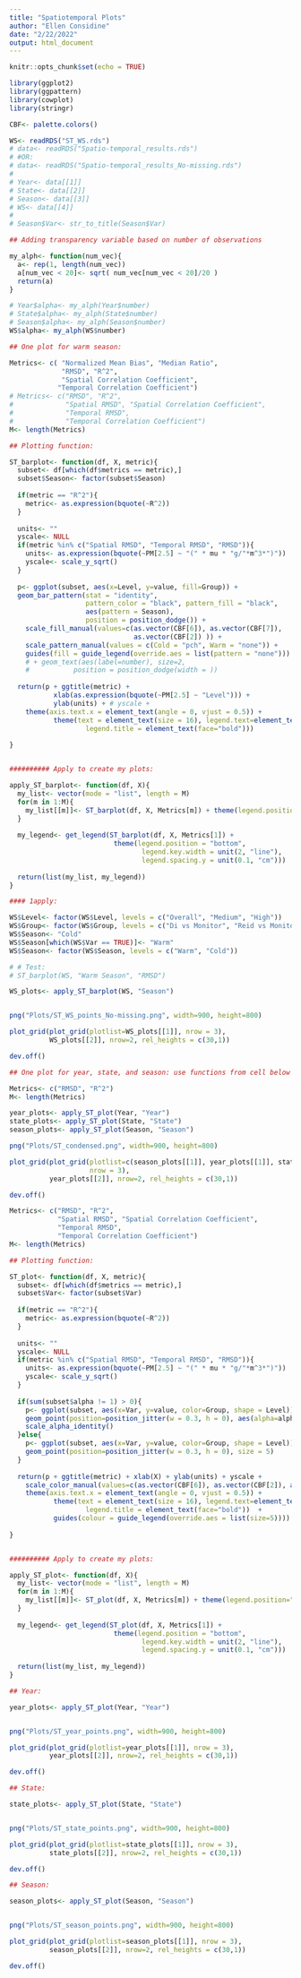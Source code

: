---
title: "Spatiotemporal Plots"
author: "Ellen Considine"
date: "2/22/2022"
output: html_document
---

```{r setup, include=FALSE}
knitr::opts_chunk$set(echo = TRUE)
```

```{r}
library(ggplot2)
library(ggpattern)
library(cowplot)
library(stringr)

CBF<- palette.colors()

WS<- readRDS("ST_WS.rds")
# data<- readRDS("Spatio-temporal_results.rds")
# #OR:
# data<- readRDS("Spatio-temporal_results_No-missing.rds")
# 
# Year<- data[[1]]
# State<- data[[2]]
# Season<- data[[3]]
# WS<- data[[4]]
# 
# Season$Var<- str_to_title(Season$Var)

```


```{r}

## Adding transparency variable based on number of observations

my_alph<- function(num_vec){
  a<- rep(1, length(num_vec))
  a[num_vec < 20]<- sqrt( num_vec[num_vec < 20]/20 )
  return(a)
}

# Year$alpha<- my_alph(Year$number)
# State$alpha<- my_alph(State$number)
# Season$alpha<- my_alph(Season$number)
WS$alpha<- my_alph(WS$number)

```

```{r}

## One plot for warm season:

Metrics<- c( "Normalized Mean Bias", "Median Ratio",
             "RMSD", "R^2",
             "Spatial Correlation Coefficient",
            "Temporal Correlation Coefficient")
# Metrics<- c("RMSD", "R^2",
#             "Spatial RMSD", "Spatial Correlation Coefficient",
#             "Temporal RMSD",
#             "Temporal Correlation Coefficient")
M<- length(Metrics)

## Plotting function:

ST_barplot<- function(df, X, metric){
  subset<- df[which(df$metrics == metric),]
  subset$Season<- factor(subset$Season)
  
  if(metric == "R^2"){
    metric<- as.expression(bquote(~R^2))
  }
  
  units<- ""
  yscale<- NULL
  if(metric %in% c("Spatial RMSD", "Temporal RMSD", "RMSD")){
    units<- as.expression(bquote(~PM[2.5] ~ "(" * mu * "g/"*m^3*")"))
    yscale<- scale_y_sqrt()
  }
  
  p<- ggplot(subset, aes(x=Level, y=value, fill=Group)) + 
  geom_bar_pattern(stat = "identity",
                   pattern_color = "black", pattern_fill = "black",
                   aes(pattern = Season),
                   position = position_dodge()) + 
    scale_fill_manual(values=c(as.vector(CBF[6]), as.vector(CBF[7]),
                               as.vector(CBF[2]) )) +
    scale_pattern_manual(values = c(Cold = "pch", Warm = "none")) +
    guides(fill = guide_legend(override.aes = list(pattern = "none")))
    # + geom_text(aes(label=number), size=2, 
    #           position = position_dodge(width = ))
  
  return(p + ggtitle(metric) + 
           xlab(as.expression(bquote(~PM[2.5] ~ "Level"))) +
           ylab(units) + # yscale +
    theme(axis.text.x = element_text(angle = 0, vjust = 0.5)) +
           theme(text = element_text(size = 16), legend.text=element_text(size=16),
                   legend.title = element_text(face="bold")))
  
}


########## Apply to create my plots:

apply_ST_barplot<- function(df, X){
  my_list<- vector(mode = "list", length = M)
  for(m in 1:M){
    my_list[[m]]<- ST_barplot(df, X, Metrics[m]) + theme(legend.position="none")
  }
  
  my_legend<- get_legend(ST_barplot(df, X, Metrics[1]) +
                          theme(legend.position = "bottom",
                                 legend.key.width = unit(2, "line"),
                                 legend.spacing.y = unit(0.1, "cm")))
  
  return(list(my_list, my_legend))
}

#### 1apply:

WS$Level<- factor(WS$Level, levels = c("Overall", "Medium", "High"))
WS$Group<- factor(WS$Group, levels = c("Di vs Monitor", "Reid vs Monitor", "Di vs Reid"))
WS$Season<- "Cold"
WS$Season[which(WS$Var == TRUE)]<- "Warm"
WS$Season<- factor(WS$Season, levels = c("Warm", "Cold"))

# # Test:
# ST_barplot(WS, "Warm Season", "RMSD")

WS_plots<- apply_ST_barplot(WS, "Season")


png("Plots/ST_WS_points_No-missing.png", width=900, height=800)

plot_grid(plot_grid(plotlist=WS_plots[[1]], nrow = 3), 
          WS_plots[[2]], nrow=2, rel_heights = c(30,1))

dev.off()


```

```{r}

## One plot for year, state, and season: use functions from cell below

Metrics<- c("RMSD", "R^2")
M<- length(Metrics)

year_plots<- apply_ST_plot(Year, "Year")
state_plots<- apply_ST_plot(State, "State")
season_plots<- apply_ST_plot(Season, "Season")

png("Plots/ST_condensed.png", width=900, height=800)

plot_grid(plot_grid(plotlist=c(season_plots[[1]], year_plots[[1]], state_plots[[1]]), 
                    nrow = 3), 
          year_plots[[2]], nrow=2, rel_heights = c(30,1))

dev.off()

```

```{r}

Metrics<- c("RMSD", "R^2",
            "Spatial RMSD", "Spatial Correlation Coefficient",
            "Temporal RMSD",
            "Temporal Correlation Coefficient")
M<- length(Metrics)

## Plotting function:

ST_plot<- function(df, X, metric){
  subset<- df[which(df$metrics == metric),]
  subset$Var<- factor(subset$Var)
  
  if(metric == "R^2"){
    metric<- as.expression(bquote(~R^2))
  }
  
  units<- ""
  yscale<- NULL
  if(metric %in% c("Spatial RMSD", "Temporal RMSD", "RMSD")){
    units<- as.expression(bquote(~PM[2.5] ~ "(" * mu * "g/"*m^3*")"))
    yscale<- scale_y_sqrt()
  }
  
  if(sum(subset$alpha != 1) > 0){
    p<- ggplot(subset, aes(x=Var, y=value, color=Group, shape = Level)) + 
    geom_point(position=position_jitter(w = 0.3, h = 0), aes(alpha=alpha), size = 5) +
    scale_alpha_identity()
  }else{
    p<- ggplot(subset, aes(x=Var, y=value, color=Group, shape = Level)) + 
    geom_point(position=position_jitter(w = 0.3, h = 0), size = 5) 
  }
  
  return(p + ggtitle(metric) + xlab(X) + ylab(units) + yscale +
    scale_color_manual(values=c(as.vector(CBF[6]), as.vector(CBF[2]), as.vector(CBF[7]))) +
    theme(axis.text.x = element_text(angle = 0, vjust = 0.5)) +
           theme(text = element_text(size = 16), legend.text=element_text(size=16),
                   legend.title = element_text(face="bold"))  +
           guides(colour = guide_legend(override.aes = list(size=5))))
  
}


########## Apply to create my plots:

apply_ST_plot<- function(df, X){
  my_list<- vector(mode = "list", length = M)
  for(m in 1:M){
    my_list[[m]]<- ST_plot(df, X, Metrics[m]) + theme(legend.position="none")
  }
  
  my_legend<- get_legend(ST_plot(df, X, Metrics[1]) +
                          theme(legend.position = "bottom",
                                 legend.key.width = unit(2, "line"),
                                 legend.spacing.y = unit(0.1, "cm")))
  
  return(list(my_list, my_legend))
}

## Year:

year_plots<- apply_ST_plot(Year, "Year")


png("Plots/ST_year_points.png", width=900, height=800)

plot_grid(plot_grid(plotlist=year_plots[[1]], nrow = 3), 
          year_plots[[2]], nrow=2, rel_heights = c(30,1))

dev.off()

## State:

state_plots<- apply_ST_plot(State, "State")


png("Plots/ST_state_points.png", width=900, height=800)

plot_grid(plot_grid(plotlist=state_plots[[1]], nrow = 3), 
          state_plots[[2]], nrow=2, rel_heights = c(30,1))

dev.off()

## Season:

season_plots<- apply_ST_plot(Season, "Season")


png("Plots/ST_season_points.png", width=900, height=800)

plot_grid(plot_grid(plotlist=season_plots[[1]], nrow = 3), 
          season_plots[[2]], nrow=2, rel_heights = c(30,1))

dev.off()

```
